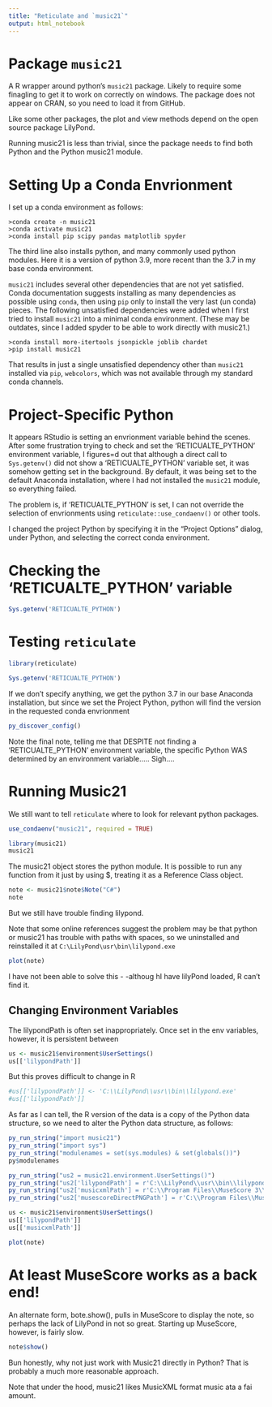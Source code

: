 ```yaml
---
title: "Reticulate and `music21`"
output: html_notebook
---
```


# Package `music21`
A R wrapper around python's `music21` package.  Likely to require some 
finagling to get it to work on correctly on windows.
The package does not appear on CRAN, so you need to load it from GitHub.

Like some other packages, the plot and view methods depend on the open source 
package LilyPond.

Running music21 is less than trivial, since the package needs to find both 
Python and the Python music21 module.


# Setting Up a Conda Envrionment
I set up a conda environment as follows:

```
>conda create -n music21
>conda activate music21
>conda install pip scipy pandas matplotlib spyder
```

The third line also installs python, and many commonly used python modules. Here
it is a version of python 3.9, more recent than the 3.7 in my base conda 
environment.

`music21` includes several other dependencies that are not yet satisfied.  Conda
documentation suggests installing as many dependencies as possible using
`conda`, then using `pip` only to install the very last (un conda) pieces. The
following unsatisfied dependencies were added when I first tried to install
`music21` into a minimal conda environment. (These may be outdates, since I 
added spyder to be able to work directly with music21.)

```
>conda install more-itertools jsonpickle joblib chardet 
>pip install music21
```
That results in just a single unsatisfied dependency other than `music21` 
installed via `pip`, `webcolors`, which was not available through my standard 
conda channels.

# Project-Specific Python
It appears RStudio is setting an envrionment variable behind the 
scenes.  After some frustration trying to check and set the 'RETICUALTE_PYTHON' 
environment variable, I figures=d out that although a direct call to 
`Sys.getenv()` did not show a 'RETICUALTE_PYTHON' variable set, it was somehow
getting set in the background.  By default, it was being set to the default
Anaconda installation, where I had not installed the `music21` module, so
everything failed.

The problem is, if 'RETICUALTE_PYTHON' is set, I can not override the selection
of envrionments using `reticulate::use_condaenv()` or other tools.

I changed the project Python by specifying it in the "Project Options" 
dialog, under Python, and selecting the correct conda environment.

# Checking the 'RETICUALTE_PYTHON' variable
```r
Sys.getenv('RETICUALTE_PYTHON')
```

# Testing `reticulate`
```r
library(reticulate)
```

```r
Sys.getenv('RETICUALTE_PYTHON')
```

If we don't specify anything, we get the python 3.7 in our base Anaconda
installation, but since we set the Project Python, python will find the 
version in the requested conda envrionment
```r
py_discover_config()
```
Note the final note, telling me that DESPITE not finding a 'RETICUALTE_PYTHON'
environment variable,  the specific Python WAS determined by an environment 
variable.....  Sigh....

# Running Music21
We still want to tell `reticulate` where to look for relevant python packages.

```r
use_condaenv("music21", required = TRUE)
```

```r
library(music21)
music21
```

The music21 object stores the python module. It is possible to run any function from 
it just by using $, treating it as a Reference Class object.

```r
note <- music21$note$Note("C#")
note
```


But we still have trouble finding lilypond.

Note that some online references suggest the problem may be that python or 
music21 has trouble with paths with spaces, so we uninstalled and reinstalled 
it at 
`C:\LilyPond\usr\bin\lilypond.exe`


```r
plot(note)
```

I have not been able to solve this - -althoug hI have lilyPond loaded, R can't 
find it.


## Changing Environment Variables
The lilypondPath is often set inappropriately.  Once set in the env variables, 
however, it is persistent between
```r
us <- music21$environment$UserSettings()
us[['lilypondPath']]
```

But this proves difficult to change in R
```r
#us[['lilypondPath']] <- 'C:\\LilyPond\\usr\\bin\\lilypond.exe'
#us[['lilypondPath']]
```
 
As far as I can tell, the R version of the data is a copy of the Python data
structure, so we need to alter the Python data structure, as follows:
```r
py_run_string("import music21")
py_run_string("import sys")
py_run_string("modulenames = set(sys.modules) & set(globals())")
py$modulenames
```

```r
py_run_string("us2 = music21.environment.UserSettings()")
py_run_string("us2['lilypondPath'] = r'C:\\LilyPond\\usr\\bin\\lilypond.exe'")
py_run_string("us2['musicxmlPath'] = r'C:\\Program Files\\MuseScore 3\\bin\\MuseScore3.exe'")
py_run_string("us2['musescoreDirectPNGPath'] = r'C:\\Program Files\\MuseScore 3\\bin\\MuseScore3.exe'")

```

```r
us <- music21$environment$UserSettings()
us[['lilypondPath']]
us[['musicxmlPath']]
```


```r
plot(note)
```

# At least MuseScore works as a back end!
An alternate form, bote.show(), pulls in MuseScore to display the note, so
perhaps the lack of LilyPond in not so great.  Starting up MuseScore, however,
is fairly slow.
```r
note$show()
```

Bun honestly, why not just work with Music21 directly in Python?  That is 
probably a much more reasonable approach.

Note that under the hood, music21 likes MusicXML format music ata a fai amount.

